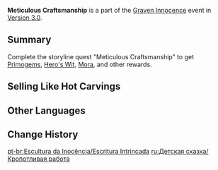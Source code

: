 {{EventTabs
|subpage1=Meticulous Craftsmanship
|subpage2=Roaming the Jungle
|subpage3=Metamorphosis of Wood
}}
{{Event
|name              = Meticulous Craftsmanship
|image             = Meticulous Craftsmanship.png
|type              = In-Game
|type2             = Sub
|time_known        = yes
|time_start        = 2022-08-24 11:00:00
|time_start_offset = GMT+8
|time_end          = 2022-09-28 05:59:59
|time_end_offset   = GMT+8
}}
<!--{{Description|}}-->
'''Meticulous Craftsmanship''' is a part of the [[Graven Innocence]] event in [[Version 3.0]].

==Summary==
Complete the storyline quest "Meticulous Craftsmanship" to get [[Primogem]]s, [[Hero's Wit]], [[Mora]], and other rewards.

==Selling Like Hot Carvings==
{{Main|Selling Like Hot Carvings}}

==Other Languages==
{{Other Languages
|en      = Meticulous Craftsmanship
|zhs     = 雕琢难工
|zhs_rm  = Diāozhuó Nán Gōng
|zht     = 雕琢難工
|zht_rm  = Diāozhuó Nán Gōng
|zh_tl   = 
|ja      = 匠の仕事は難しい
|ja_rm   = Takumi no Shigoto wa Muzukashii
|ja_tl   = An Artisan's Job is Hard
|ko      = 조각은 어려워
|ko_rm   = Jogak-eun Eoryeowo
|ko_tl   = Sculpting is Difficult
|es      = Tallado intrincado
|es_tl   = Intricate Carving
|fr      = Sculpture complexe
|fr_tl   = Complex Sculpture
|ru      = Кропотливая работа
|ru_tl   = Meticulous Work
|th      = การแกะสลักแสนสาหัส
|th_rm   = 
|th_tl   = 
|vi      = Điêu Khắc Khó Khăn
|vi_tl   = 
|de      = Akribische Holzschnitzerei
|de_tl   = Meticulous Wood Carving
|id      = Pengerjaan yang Teliti
|id_tl   = Meticulous Work
|pt      = Escultura Intrincada
|pt_tl   = 
|tr      = 
|tr_tl   = 
|it      = 
|it_tl   = 
}}

==Change History==
{{Change History|3.0}}

[[pt-br:Escultura da Inocência/Escritura Intrincada]]
[[ru:Детская сказка/Кропотливая работа]]